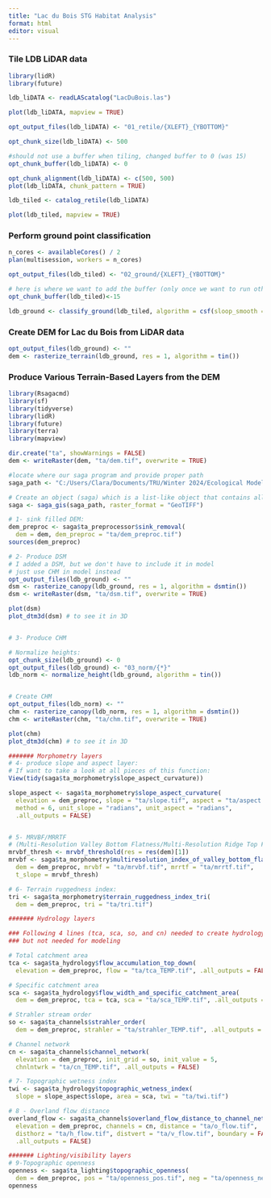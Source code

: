 ---
title: "Lac du Bois STG Habitat Analysis"
format: html
editor: visual
---

### Tile LDB LiDAR data

```{r}
library(lidR)
library(future)

ldb_liDATA <- readLAScatalog("LacDuBois.las")

plot(ldb_liDATA, mapview = TRUE)

opt_output_files(ldb_liDATA) <- "01_retile/{XLEFT}_{YBOTTOM}"

opt_chunk_size(ldb_liDATA) <- 500

#should not use a buffer when tiling, changed buffer to 0 (was 15)
opt_chunk_buffer(ldb_liDATA) <- 0

opt_chunk_alignment(ldb_liDATA) <- c(500, 500)
plot(ldb_liDATA, chunk_pattern = TRUE)

ldb_tiled <- catalog_retile(ldb_liDATA)

plot(ldb_tiled, mapview = TRUE)
```

### Perform ground point classification

```{r}
n_cores <- availableCores() / 2
plan(multisession, workers = n_cores)

opt_output_files(ldb_tiled) <- "02_ground/{XLEFT}_{YBOTTOM}"

# here is where we want to add the buffer (only once we want to run other functions than tiling) 
opt_chunk_buffer(ldb_tiled)<-15

ldb_ground <- classify_ground(ldb_tiled, algorithm = csf(sloop_smooth = TRUE))
```

### Create DEM for Lac du Bois from LiDAR data

```{r}
opt_output_files(ldb_ground) <- ""
dem <- rasterize_terrain(ldb_ground, res = 1, algorithm = tin())
```

### Produce Various Terrain-Based Layers from the DEM

```{r}
library(Rsagacmd)
library(sf)
library(tidyverse)
library(lidR)
library(future)
library(terra)
library(mapview)

dir.create("ta", showWarnings = FALSE)
dem <- writeRaster(dem, "ta/dem.tif", overwrite = TRUE)

#locate where our saga program and provide proper path
saga_path <- "C:/Users/Clara/Documents/TRU/Winter 2024/Ecological Modeling/saga-9.3.1_x64/saga_cmd.exe"

# Create an object (saga) which is a list-like object that contains all of the SAGA GIS functions.
saga <- saga_gis(saga_path, raster_format = "GeoTIFF")

# 1- sink filled DEM:
dem_preproc <- saga$ta_preprocessor$sink_removal(
  dem = dem, dem_preproc = "ta/dem_preproc.tif")
sources(dem_preproc)

# 2- Produce DSM
# I added a DSM, but we don't have to include it in model
# just use CHM in model instead
opt_output_files(ldb_ground) <- ""
dsm <- rasterize_canopy(ldb_ground, res = 1, algorithm = dsmtin())
dsm <- writeRaster(dsm, "ta/dsm.tif", overwrite = TRUE)

plot(dsm)
plot_dtm3d(dsm) # to see it in 3D


# 3- Produce CHM

# Normalize heights: 
opt_chunk_size(ldb_ground) <- 0
opt_output_files(ldb_ground) <- "03_norm/{*}"
ldb_norm <- normalize_height(ldb_ground, algorithm = tin())


# Create CHM
opt_output_files(ldb_norm) <- ""
chm <- rasterize_canopy(ldb_norm, res = 1, algorithm = dsmtin())
chm <- writeRaster(chm, "ta/chm.tif", overwrite = TRUE)

plot(chm)
plot_dtm3d(chm) # to see it in 3D

####### Morphometry layers
# 4- produce slope and aspect layer:
# If want to take a look at all pieces of this function:
View(tidy(saga$ta_morphometry$slope_aspect_curvature))

slope_aspect <- saga$ta_morphometry$slope_aspect_curvature(
  elevation = dem_preproc, slope = "ta/slope.tif", aspect = "ta/aspect.tif", 
  method = 6, unit_slope = "radians", unit_aspect = "radians",
  .all_outputs = FALSE)


# 5- MRVBF/MRRTF
# (Multi-Resolution Valley Bottom Flatness/Multi-Resolution Ridge Top Flatness)
mrvbf_thresh <- mrvbf_threshold(res = res(dem)[1])
mrvbf <- saga$ta_morphometry$multiresolution_index_of_valley_bottom_flatness_mrvbf(
  dem = dem_preproc, mrvbf = "ta/mrvbf.tif", mrrtf = "ta/mrrtf.tif", 
  t_slope = mrvbf_thresh)

# 6- Terrain ruggedness index:
tri <- saga$ta_morphometry$terrain_ruggedness_index_tri(
  dem = dem_preproc, tri = "ta/tri.tif")

####### Hydrology layers

### Following 4 lines (tca, sca, so, and cn) needed to create hydrology layers
### but not needed for modeling

# Total catchment area
tca <- saga$ta_hydrology$flow_accumulation_top_down(
  elevation = dem_preproc, flow = "ta/tca_TEMP.tif", .all_outputs = FALSE)

# Specific catchment area
sca <- saga$ta_hydrology$flow_width_and_specific_catchment_area(
  dem = dem_preproc, tca = tca, sca = "ta/sca_TEMP.tif", .all_outputs = FALSE)

# Strahler stream order
so <- saga$ta_channels$strahler_order(
  dem = dem_preproc, strahler = "ta/strahler_TEMP.tif", .all_outputs = FALSE)

# Channel network
cn <- saga$ta_channels$channel_network(
  elevation = dem_preproc, init_grid = so, init_value = 5,
  chnlntwrk = "ta/cn_TEMP.tif", .all_outputs = FALSE)

# 7- Topographic wetness index
twi <- saga$ta_hydrology$topographic_wetness_index(
  slope = slope_aspect$slope, area = sca, twi = "ta/twi.tif")

# 8 - Overland flow distance
overland_flow <- saga$ta_channels$overland_flow_distance_to_channel_network(
  elevation = dem_preproc, channels = cn, distance = "ta/o_flow.tif", 
  disthorz = "ta/h_flow.tif", distvert = "ta/v_flow.tif", boundary = FALSE, 
  .all_outputs = FALSE)

####### Lighting/visibility layers
# 9-Topographic openness
openness <- saga$ta_lighting$topographic_openness(
  dem = dem_preproc, pos = "ta/openness_pos.tif", neg = "ta/openness_neg.tif")
openness

```
